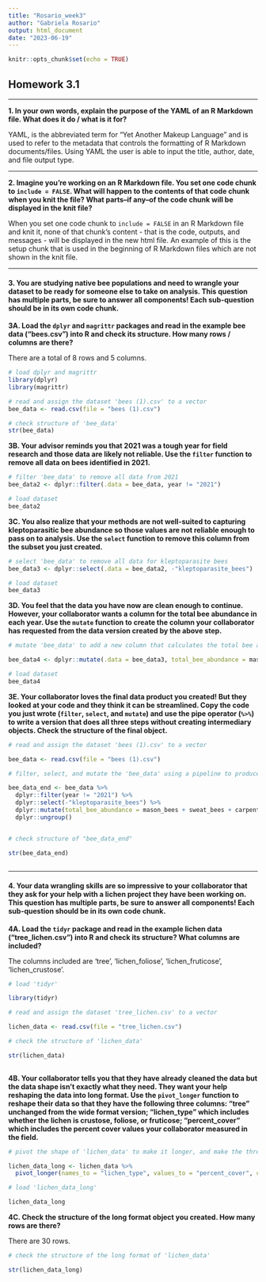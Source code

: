 ```yaml
---
title: "Rosario_week3"
author: "Gabriela Rosario"
output: html_document
date: "2023-06-19"
---
```


```r
knitr::opts_chunk$set(echo = TRUE)
```

## Homework 3.1

** **

**1. In your own words, explain the purpose of the YAML of an R Markdown file. What does it do / what is it for?**

YAML, is the abbreviated term for "Yet Another Makeup Language" and is used to refer to the metadata that controls the formatting of R Markdown documents/files. Using YAML the user is able to input the title, author, date, and file output type.

** **

**2. Imagine you’re working on an R Markdown file. You set one code chunk to `include = FALSE`. What will happen to the contents of that code chunk when you knit the file? What parts–if any–of the code chunk will be displayed in the knit file?**

When you set one code chunk to `include = FALSE` in an R Markdown file and knit it, none of that chunk's content - that is the code, outputs, and messages - will be displayed in the new html file. An example of this is the setup chunk that is used in the beginning of R Markdown files which are not shown in the knit file.

** **

#### 3. You are studying native bee populations and need to wrangle your dataset to be ready for someone else to take on analysis. **This question has multiple parts, be sure to answer all components!** Each sub-question should be in its own code chunk.

**3A. Load the `dplyr` and `magrittr` packages and read in the example bee data (“bees.csv”) into R and check its structure. How many rows / columns are there?**

There are a total of 8 rows and 5 columns.

```r

# load dplyr and magrittr
library(dplyr)
library(magrittr)

# read and assign the dataset 'bees (1).csv' to a vector 
bee_data <- read.csv(file = "bees (1).csv")

# check structure of 'bee_data'
str(bee_data)
```

**3B. Your advisor reminds you that 2021 was a tough year for field research and those data are likely not reliable. Use the `filter` function to remove all data on bees identified in 2021.**

```r

# filter 'bee_data' to remove all data from 2021
bee_data2 <- dplyr::filter(.data = bee_data, year != "2021")

# load dataset
bee_data2

```

**3C. You also realize that your methods are not well-suited to capturing kleptoparasitic bee abundance so those values are not reliable enough to pass on to analysis. Use the `select` function to remove this column from the subset you just created.**

```r

# select 'bee_data' to remove all data for kleptoparasite bees
bee_data3 <- dplyr::select(.data = bee_data2, -"kleptoparasite_bees")

# load dataset
bee_data3
```

**3D. You feel that the data you have now are clean enough to continue. However, your collaborator wants a column for the total bee abundance in each year. Use the `mutate` function to create the column your collaborator has requested from the data version created by the above step.**

```r

# mutate 'bee_data' to add a new column that calculates the total bee abundance for each year

bee_data4 <- dplyr::mutate(.data = bee_data3, total_bee_abundance = mason_bees + sweat_bees + carpenter_bees)

# load dataset
bee_data4

```

**3E. Your collaborator loves the final data product you created! But they looked at your code and they think it can be streamlined. Copy the code you just wrote (`filter`, `select`, and `mutate`) and use the pipe operator (`%>%`) to write a version that does all three steps without creating intermediary objects. Check the structure of the final object.**

```r

# read and assign the dataset 'bees (1).csv' to a vector 

bee_data <- read.csv(file = "bees (1).csv")

# filter, select, and mutate the 'bee_data' using a pipeline to produce the same results

bee_data_end <- bee_data %>%
  dplyr::filter(year != "2021") %>%
  dplyr::select(-"kleptoparasite_bees") %>%
  dplyr::mutate(total_bee_abundance = mason_bees + sweat_bees + carpenter_bees) %>%
  dplyr::ungroup()


# check structure of "bee_data_end"

str(bee_data_end)
  
```

** **

#### 4. Your data wrangling skills are so impressive to your collaborator that they ask for your help with a lichen project they have been working on. This question has multiple parts, be sure to answer all components! Each sub-question should be in its own code chunk.

**4A. Load the `tidyr` package and read in the example lichen data (“tree_lichen.csv”) into R and check its structure? What columns are included?**

The columns included are 'tree', 'lichen_foliose', 'lichen_fruticose', 'lichen_crustose'.

```r

# load 'tidyr'

library(tidyr)

# read and assign the dataset 'tree_lichen.csv' to a vector 

lichen_data <- read.csv(file = "tree_lichen.csv")

# check the structure of 'lichen_data'

str(lichen_data)
  
```

**4B. Your collaborator tells you that they have already cleaned the data but the data shape isn’t exactly what they need. They want your help reshaping the data into long format. Use the `pivot_longer` function to reshape their data so that they have the following three columns: “tree” unchanged from the wide format version; “lichen_type” which includes whether the lichen is crustose, foliose, or fruticose; “percent_cover” which includes the percent cover values your collaborator measured in the field.**

```r

# pivot the shape of 'lichen_data' to make it longer, and make the three columns "tree", "lichen_type", and "percent_cover"

lichen_data_long <- lichen_data %>%
  pivot_longer(names_to = "lichen_type", values_to = "percent_cover", cols = -tree)

# load 'lichen_data_long'

lichen_data_long

```

**4C. Check the structure of the long format object you created. How many rows are there?**

There are 30 rows.

```r

# check the structure of the long format of 'lichen_data'

str(lichen_data_long)

```